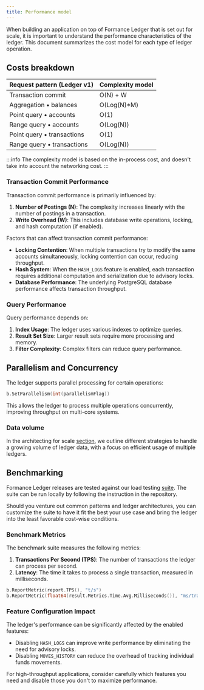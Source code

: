```yaml
---
title: Performance model
---
```


When building an application on top of Formance Ledger that is set out for scale, it is important to understand the performance characteristics of the ledger. This document summarizes the cost model for each type of ledger operation.

## Costs breakdown

| Request pattern (Ledger v1) | Complexity model |
| --- | --- |
| Transaction commit | O(N) + W |
| Aggregation • balances | O(Log(N)*M) |
| Point query • accounts | O(1) |
| Range query • accounts | O(Log(N)) |
| Point query • transactions | O(1) |
| Range query • transactions | O(Log(N)) |

:::info
The complexity model is based on the in-process cost, and doesn't take into account the networking cost.
:::

### Transaction Commit Performance

Transaction commit performance is primarily influenced by:

1. **Number of Postings (N)**: The complexity increases linearly with the number of postings in a transaction.
2. **Write Overhead (W)**: This includes database write operations, locking, and hash computation (if enabled).

Factors that can affect transaction commit performance:

- **Locking Contention**: When multiple transactions try to modify the same accounts simultaneously, locking contention can occur, reducing throughput.
- **Hash System**: When the `HASH_LOGS` feature is enabled, each transaction requires additional computation and serialization due to advisory locks.
- **Database Performance**: The underlying PostgreSQL database performance affects transaction throughput.

### Query Performance

Query performance depends on:

1. **Index Usage**: The ledger uses various indexes to optimize queries.
2. **Result Set Size**: Larger result sets require more processing and memory.
3. **Filter Complexity**: Complex filters can reduce query performance.

## Parallelism and Concurrency

The ledger supports parallel processing for certain operations:

```go
b.SetParallelism(int(parallelismFlag))
```

This allows the ledger to process multiple operations concurrently, improving throughput on multi-core systems.

### Data volume

In the architecting for scale [section](../advanced/scale.mdx), we outline different strategies to handle a growing volume of ledger data, with a focus on efficient usage of multiple ledgers.

## Benchmarking

Formance Ledger releases are tested against our load testing [suite](https://github.com/formancehq/stack/tree/main/tests/). The suite can be run locally by following the instruction in the repository.

Should you venture out common patterns and ledger architectures, you can customize the suite to have it fit the best your use case and bring the ledger into the least favorable cost-wise conditions.

### Benchmark Metrics

The benchmark suite measures the following metrics:

1. **Transactions Per Second (TPS)**: The number of transactions the ledger can process per second.
2. **Latency**: The time it takes to process a single transaction, measured in milliseconds.

```go
b.ReportMetric(report.TPS(), "t/s")
b.ReportMetric(float64(result.Metrics.Time.Avg.Milliseconds()), "ms/transaction")
```

### Feature Configuration Impact

The ledger's performance can be significantly affected by the enabled features:
- Disabling `HASH_LOGS` can improve write performance by eliminating the need for advisory locks.
- Disabling `MOVES_HISTORY` can reduce the overhead of tracking individual funds movements.

For high-throughput applications, consider carefully which features you need and disable those you don't to maximize performance.
